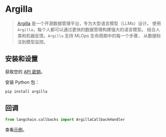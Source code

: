 # Argilla

> [Argilla](https://argilla.io/) 是一个开源数据管理平台，专为大型语言模型（LLMs）设计。
> 使用 `Argilla`，每个人都可以通过更快的数据管理构建强大的语言模型。
> 结合人类和机器反馈。`Argilla` 支持 MLOps 生命周期中的每一个步骤，
> 从数据标注到模型监控。

## 安装和设置

获取您的 [API 密钥](https://platform.openai.com/account/api-keys)。

安装 Python 包：

```bash
pip install argilla
```

## 回调


```python
from langchain.callbacks import ArgillaCallbackHandler
```

查看[示例](/docs/integrations/callbacks/argilla)。
